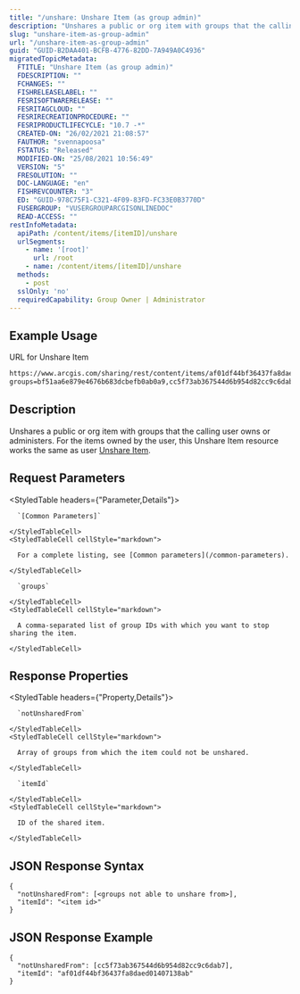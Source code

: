 ```yaml
---
title: "/unshare: Unshare Item (as group admin)"
description: "Unshares a public or org item with groups that the calling user owns or administers."
slug: "unshare-item-as-group-admin"
url: "/unshare-item-as-group-admin"
guid: "GUID-B2DAA401-BCFB-4776-82DD-7A949A0C4936"
migratedTopicMetadata:
  FTITLE: "Unshare Item (as group admin)"
  FDESCRIPTION: ""
  FCHANGES: ""
  FISHRELEASELABEL: ""
  FESRISOFTWARERELEASE: ""
  FESRITAGCLOUD: ""
  FESRIRECREATIONPROCEDURE: ""
  FESRIPRODUCTLIFECYCLE: "10.7 -*"
  CREATED-ON: "26/02/2021 21:08:57"
  FAUTHOR: "svennapoosa"
  FSTATUS: "Released"
  MODIFIED-ON: "25/08/2021 10:56:49"
  VERSION: "5"
  FRESOLUTION: ""
  DOC-LANGUAGE: "en"
  FISHREVCOUNTER: "3"
  ED: "GUID-978C75F1-C321-4F09-83FD-FC33E0B3770D"
  FUSERGROUP: "VUSERGROUPARCGISONLINEDOC"
  READ-ACCESS: ""
restInfoMetadata:
  apiPath: /content/items/[itemID]/unshare
  urlSegments:
    - name: '[root]'
      url: /root
    - name: /content/items/[itemID]/unshare
  methods:
    - post
  sslOnly: 'no'
  requiredCapability: Group Owner | Administrator
---
```


## Example Usage

URL for Unshare Item

```markdown
https://www.arcgis.com/sharing/rest/content/items/af01df44bf36437fa8daed01407138ab/unshare
groups=bf51aa6e879e4676b683dcbefb0ab0a9,cc5f73ab367544d6b954d82cc9c6dab7
```

## Description

Unshares a public or org item with groups that the calling user owns or administers. For the items owned by the user, this Unshare Item resource works the same as user [Unshare Item](/unshare-item-as-item-owner). 

## Request Parameters 

<StyledTable headers={"Parameter,Details"}>
  <StyledTableRow>
    <StyledTableCell cellStyle="markdown">

      `[Common Parameters]` 

    </StyledTableCell>
    <StyledTableCell cellStyle="markdown">

      For a complete listing, see [Common parameters](/common-parameters). 

    </StyledTableCell>
  </StyledTableRow>
  <StyledTableRow>
    <StyledTableCell cellStyle="markdown">

      `groups` 

    </StyledTableCell>
    <StyledTableCell cellStyle="markdown">

      A comma-separated list of group IDs with which you want to stop sharing the item. 

    </StyledTableCell>
  </StyledTableRow>
</StyledTable>

## Response Properties

<StyledTable headers={"Property,Details"}>
  <StyledTableRow>
    <StyledTableCell cellStyle="markdown">

      `notUnsharedFrom` 

    </StyledTableCell>
    <StyledTableCell cellStyle="markdown">

      Array of groups from which the item could not be unshared.

    </StyledTableCell>
  </StyledTableRow>
  <StyledTableRow>
    <StyledTableCell cellStyle="markdown">

      `itemId` 

    </StyledTableCell>
    <StyledTableCell cellStyle="markdown">

      ID of the shared item.

    </StyledTableCell>
  </StyledTableRow>
</StyledTable>

## JSON Response Syntax

```other
{
  "notUnsharedFrom": [<groups not able to unshare from>],
  "itemId": "<item id>"
}
```

## JSON Response Example

```other
{
  "notUnsharedFrom": [cc5f73ab367544d6b954d82cc9c6dab7],
  "itemId": "af01df44bf36437fa8daed01407138ab"
}
```

 
